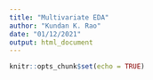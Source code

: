 ```yaml
---
title: "Multivariate EDA"
author: "Kundan K. Rao"
date: "01/12/2021"
output: html_document
---
```


```r
knitr::opts_chunk$set(echo = TRUE)
```

